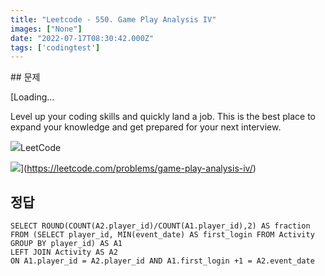```yaml
---
title: "Leetcode - 550. Game Play Analysis IV"
images: ["None"]
date: "2022-07-17T08:30:42.000Z"
tags: ['codingtest']
---
```


<TOCInline toc={props.toc} asDisclosure />
## 문제

[Loading...

Level up your coding skills and quickly land a job. This is the best place to expand your knowledge and get prepared for your next interview.

![](https://leetcode.com/favicon-192x192.png)LeetCode

![](https://leetcode.com/static/images/LeetCode_Sharing.png)](https://leetcode.com/problems/game-play-analysis-iv/)

## 정답

```
SELECT ROUND(COUNT(A2.player_id)/COUNT(A1.player_id),2) AS fraction
FROM (SELECT player_id, MIN(event_date) AS first_login FROM Activity GROUP BY player_id) AS A1
LEFT JOIN Activity AS A2
ON A1.player_id = A2.player_id AND A1.first_login +1 = A2.event_date
```
